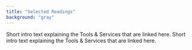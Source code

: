 ```yaml
---
title: "Selected Readings"
background: "gray"
---
```




Short intro text explaining the Tools & Services that are linked here. Short intro text explaining the Tools & Services that are linked here.

<CardGroup cols="3">
    <Card
        type="paper"
        title="Recommendation on Open Educational Resources (OER)"
        author="UNESCO (2019)"
        description="UNESCO Publishing"
        href="https://unesdoc.unesco.org/ark:/48223/pf0000370936?posInSet=4&queryId=88445af7-d80d-4d99-ba91-57339f32521d"
    />
    <Card
        type="paper"
        author="Havemann, L., Atenas, J., Neumann, J. (2020)"
        title="The Open Education policy registry: An open benchlearning tool. Open Education Policy Working Papers, (1)"
        href="http://dx.doi.org/10.5281/zenodo.3738417"
    />
    <Card
        type="paper"
        author="Atenas, J. and Havemann, L. (2019)"
        title="On the trail of Open Education Policy Co-creation. OEWG Blog"
        href="https://education.okfn.org/on-the-trail-of-oe-policy-co-creation/"
    />
    <Card
        type="paper"
        author="Miao, F., Mishra, S., Orr, D., & Janssen, B. (2019)"
        title="Guidelines on the development of open educational resources policies. UNESCO Publishing"
        href="https://unesdoc.unesco.org/ark:/48223/pf0000371129"
    />
    <Card
        type="paper"
        author="Atenas, J., Havemann, L., Nascimbeni, F., Villar-Onrubia, D., & Orlic, D. (2019)"
        title="Fostering Openness in Education: Considerations for Sustainable Policy-Making. Open Praxis, 11(2), 167-183"
        href="http://dx.doi.org/10.5944/openpraxis.11.2.947"
    />
    <Card
        type="paper"
        author="OpenMed (2018)"
        title="Recommendations from OpenMed to University leaders and policy makers for opening up Higher Education in the South-Mediterranean by 2030."
        description="UNIMED. Rome"
        href="https://openmedproject.eu/recommendations/"
    />
    <Card
        type="paper"
        author="Inamorato dos Santos, A., Nascimbeni, F., Bacsich, P., Atenas, J., Aceto, S. Burgos, D., Punie, Y. (2017)"
        title="Policy Approaches to Open Education – Case Studies from 28 EU Member States (OpenEdu Policies)"
        href="http://doi.org/doi:10.2760/283135"
    />
    <Card
        type="paper"
        author="Amiel, T., da Cruz Duran, M. R., & da Costa, C. J. (2017)"
        title="Construindo Políticas de Abertura a partir dos Recursos Educacionais Abertos: Uma Análise do Sistema Universidade Aberta do Brasil Building Open Policy through Open Educational Resources: An analysis of the Open University of Brazil System"
        description="Revista Latinoamericana de Tecnología Educativa, 16(2), 161–176"
        href="http://doi.org/http://dx.medra.org/10.17398/1695-288X.16.2.161"
    />
    <Card
        type="paper"
        author="Inamorato dos Santos, A., Punie, Y., & Castaño Muñoz, J. (2016)"
        title="Opening up Education: A Support Framework for Higher Education Institutions. JRC - EUR - Scientific and Technical Research Reports"
        href="http://doi.org/10.2791/293408"
    />
    <Card
        type="paper"
        author="Gondol, J., & Allen, N. (2015)"
        title="Open government partnership as a platform for advancing open education policy"
        description="Open Praxis, 7(3), 273–280"
        href="http://dx.doi.org/10.5944/openpraxis.7.3.214"
    />
    <Card
        type="paper"
        author="Bell, L., & Stevenson, H. (2006)"
        title="Education policy: process, themes and impact"
        description="London: Routledge"
        href="http://eprints.lincoln.ac.uk/1851/1/Ed_Policy_book_proofs.pdf"
    />
    <Card
        type="paper"
        author="Haddad, W., & Demsky, T. (1995)"
        title="Education policy-planning process: an applied framework"
        description="UNESCO: International Institute for Educational Planning"
        href="http://www.unesco.org/education/pdf/11_200.pdf"
    />
</CardGroup>
